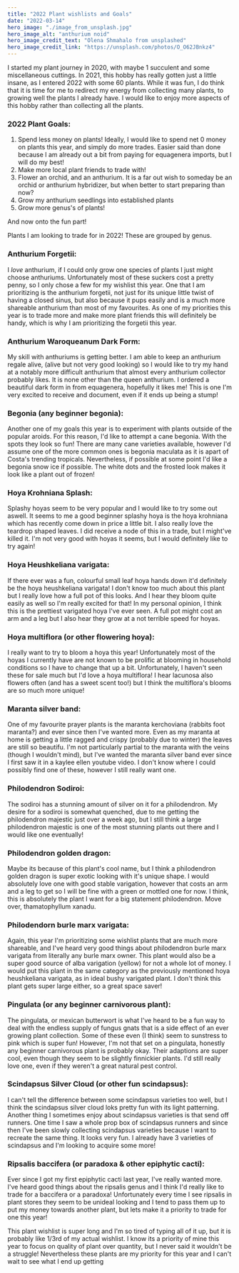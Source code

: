 ```yaml
---
title: "2022 Plant wishlists and Goals"
date: "2022-03-14"
hero_image: "./image_from_unsplash.jpg"
hero_image_alt: "anthurium noid"
hero_image_credit_text: "Olena Shmahalo from unsplashed"
hero_image_credit_link: "https://unsplash.com/photos/O_O62JBnkz4"
---
```


I started my plant journey in 2020, with maybe 1 succulent and some miscellaneous cuttings. 
In 2021, this hobby has really gotten just a little insane, as I entered 2022 with some 60 plants. 
While it was fun, I do think that it is time for me to redirect my energy from collecting
many plants, to growing well the plants I already have. I would like to enjoy more aspects of 
this hobby rather than collecting all the plants. 

### 2022 Plant Goals:
1. Spend less money on plants! Ideally, I would like to spend net 0 money on plants this year, and simply
do more trades. Easier said than done because I am already out a bit from paying for equagenera imports, 
but I will do my best!
2. Make more local plant friends to trade with! 
3. Flower an orchid, and an anthurium. It is a far out wish to someday be an orchid or anthurium
hybridizer, but when better to start preparing than now? 
4. Grow my anthurium seedlings into established plants
5. Grow more genus's of plants!

And now onto the fun part!

Plants I am looking to trade for in 2022!
These are grouped by genus.

### Anthurium Forgetii:
I *love* anthurium, if I could only grow one species of plants I just might choose anthuriums. 
Unfortunately most of these suckers cost a pretty penny, so I only chose a few for my 
wishlist this year. One that I am prioritizing is the anthurium forgetii, not just for its 
unique little twist of having a closed sinus, but also because it pups easily and is a 
much more shareable anthurium than most of my favourites. As one of my priorities this year
is to trade more and make more plant friends this will definitely be handy, which is why
I am prioritizing the forgetii this year.
<Instagram instagramId="CVhKJ5sp40B" />

### Anthurium Waroqueanum Dark Form:
My skill with anthuriums is getting better. I am able to keep an anthurium regale alive,
(alive but not very good looking) so I would like to try my hand at a notably more difficult
anthurium that almost every anthurium collector probably likes. It is none other than
the queen anthurium. I ordered a beautiful dark form in from equagenera, hopefully it likes 
me! This is one I'm very excited to receive and document, even if it ends up being a stump!
<Instagram instagramId="CUPpwAtMJ6w" />

### Begonia (any beginner begonia):
Another one of my goals this year is to experiment with plants outside of the popular aroids.
For this reason, I'd like to attempt a cane begonia. With the spots they look so fun! There 
are many cane varieties available, however I'd assume one of the more common ones is begonia 
maculata as it is apart of Costa's trending tropicals. Nevertheless, if possible at some 
point I'd like a begonia snow ice if possible. The white dots and the frosted look makes it
look like a plant out of frozen!
<Instagram instagramId="CAMOc-CAwCy" />

### Hoya Krohniana Splash:
Splashy hoyas seem to be very popular and I would like to try some out aswell. It seems
to me a good beginner splashy hoya is the hoya krohniana which has recently come down
in price a little bit. I also really love the teardrop shaped leaves. I did receive a node 
of this in a trade, but I might've killed it. I'm not very good with hoyas it seems, but
I would definitely like to try again!
<Instagram instagramId="CNY5-avhSZ_" />

### Hoya Heushkeliana varigata:
If there ever was a fun, colourful small leaf hoya hands down it'd definitely be the
hoya heushkeliana varigata! I don't know too much about this plant but I really love
how a full pot of this looks. And I hear they bloom quite easily as well so I'm really
excited for that! In my personal opinion, I think this is the prettiest varigated 
hoya I've ever seen. A full pot might cost an arm and a leg but I also hear 
they grow at a not terrible speed for hoyas.
<Instagram instagramId="CPoKb_MAwdj" />

### Hoya multiflora (or other flowering hoya):
I really want to try to bloom a hoya this year! Unfortunately most of the hoyas I 
currently have are not known to be prolific at blooming in household conditions so I 
have to change that up a bit. Unfortunately, I haven't seen these for sale much but
I'd love a hoya multiflora! I hear lacunosa also flowers often (and has a sweet scent 
too!) but I think the multiflora's blooms are so much more unique!
<Instagram instagramId="CatpBmQPmHr" />

### Maranta silver band:
One of my favourite prayer plants is the maranta kerchoviana (rabbits foot maranta?) 
and ever since then I've wanted more. Even as my maranta at home is getting a little 
ragged and crispy (probably due to winter) the leaves are still so beautifu. I'm 
not particularly partial to the maranta with the veins (though I wouldn't mind), but
I've wanted the maranta silver band ever since I first saw it in a kaylee ellen youtube 
video. I don't know where I could possibly find one of these, however I still really want 
one.
<Instagram instagramId="CZuLV3FsbP0" />

### Philodendron Sodiroi:
The sodiroi has a stunning amount of silver on it for a philodendron. My desire for a sodiroi
is somewhat quenched, due to me getting the philodendron majestic just over a week ago, 
but I still think a large philodendron majestic is one of the most stunning plants out 
there and I would like one eventually!
<Instagram instagramId="CbCRFVhPCz-" />

### Philodendron golden dragon:
Maybe its because of this plant's cool name, but I think a philodendron golden dragon is 
super exotic looking with it's unique shape. I would absolutely love one with good stable 
varigation, however that costs an arm and a leg to get so I will be fine with a green 
or mottled one for now. I think, this is absolutely the plant I want for a big statement
philodendron. Move over, thamatophyllum xanadu.
<Instagram instagramId="Ca6vJr0rUgR" />

### Philodendorn burle marx varigata:
Again, this year I'm prioritizing some wishlist plants that are much more shareable, and 
I've heard very good things about philodendron burle marx varigata from literally any 
burle marx owner. This plant would also be a super good source of alba varigation (yellow)
for not a whole lot of money. I would put this plant in the same category as the previously
mentioned hoya heushkeliana varigata, as in ideal bushy varigated plant. I don't think this 
plant gets super large either, so a great space saver!
<Instagram instagramId="CbFvGtUv86z" />

### Pingulata (or any beginner carnivorous plant):
The pingulata, or mexican butterwort is what I've heard to be a fun way to deal with the 
endless supply of fungus gnats that is a side effect of an ever growing plant collection. 
Some of these even (I think) seem to sunstress to pink which is super fun! However, I'm not 
that set on a pingulata, honestly any beginner carnivorous plant is probably okay. Their 
adaptions are super cool, even though they seem to be slightly finnickier plants. I'd still
really love one, even if they weren't a great natural pest control.
<Instagram instagramId="CTv2mB2r5IZ" />

### Scindapsus Silver Cloud (or other fun scindapsus):
I can't tell the difference between some scindapsus varieties too well, but I
think the scindapsus silver cloud loks pretty fun with its light patterning. Another thing 
I sometimes enjoy about scindapsus varieties is that send off runners. One time I saw a whole 
prop box of scindapsus runners and since then I've been slowly collecting scindapsus varieties 
because I want to recreate the same thing. It looks very fun. I already have 3 varieties 
of scindapsus and I'm looking to acquire some more! 
<Instagram instagramId="CaxToYkPju5" />

### Ripsalis baccifera (or paradoxa & other epiphytic cacti):
Ever since I got my first epiphytic cacti last year, I've really wanted more. I've heard 
good things about the ripsalis genus and I think I'd really like to trade for a baccifera 
or a paradoxa! Unfortunately every time I see ripsalis in plant stores they seem to be 
unideal looking and I tend to pass them up to put my money towards another plant, but lets
make it a priority to trade for one this year!
<Instagram instagramId="CGJc2piJWY7" />

This plant wishlist is super long and I'm so tired of typing all of it up, but it is probably 
like 1/3rd of my actual wishlist. I know its a priority of mine this year to focus on quality
of plant over quantity, but I never said it wouldn't be a struggle! Nevertheless these plants 
are my priority for this year and I can't wait to see what I end up getting
